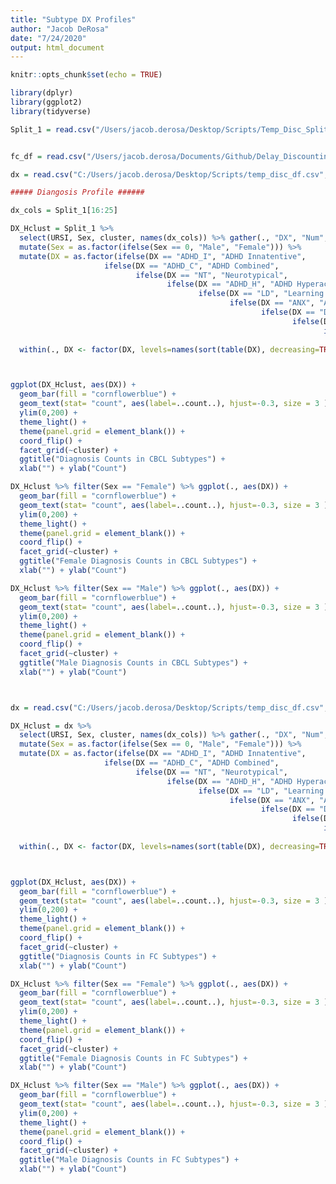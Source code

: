 ```yaml
---
title: "Subtype DX Profiles"
author: "Jacob DeRosa"
date: "7/24/2020"
output: html_document
---
```


```r
knitr::opts_chunk$set(echo = TRUE)
```

```r

library(dplyr)
library(ggplot2)
library(tidyverse)

Split_1 = read.csv("/Users/jacob.derosa/Desktop/Scripts/Temp_Disc_Splits/Temp_Cluster_All.csv", header = T, sep = ",") %>% mutate(cluster= as.factor(cluster)) %>% select(-ADHD)


fc_df = read.csv("/Users/jacob.derosa/Documents/Github/Delay_Discounting/Data/FC_Cluster_df.csv", header = T, sep =",") %>% mutate(cluster = factor(cluster)) %>% mutate(Sex = factor(Sex))

dx = read.csv("C:/Users/jacob.derosa/Desktop/Scripts/temp_disc_df.csv", header = T, sep = ",") %>% select(URSI, dx_cols)
```

```r

##### Diangosis Profile ######

dx_cols = Split_1[16:25]

DX_Hclust = Split_1 %>% 
  select(URSI, Sex, cluster, names(dx_cols)) %>% gather(., "DX", "Num", ADHD_I:LD, factor_key = T) %>% filter(Num != 0) %>%
  mutate(Sex = as.factor(ifelse(Sex == 0, "Male", "Female"))) %>%
  mutate(DX = as.factor(ifelse(DX == "ADHD_I", "ADHD Innatentive",
                     ifelse(DX == "ADHD_C", "ADHD Combined",
                            ifelse(DX == "NT", "Neurotypical",
                                   ifelse(DX == "ADHD_H", "ADHD Hyperactive",
                                          ifelse(DX == "LD", "Learning Disorders",
                                                 ifelse(DX == "ANX", "Anxiety",
                                                        ifelse(DX == "DEP", "Depression",
                                                               ifelse(DX == "ODD", "Oppositional Defiant",
                                                                      ifelse(DX == "Other", "Other DX", 
                                                                             ifelse(DX == "ASD", "Autism", NA)))))))))))) %>%
  within(., DX <- factor(DX, levels=names(sort(table(DX), decreasing=TRUE))))



ggplot(DX_Hclust, aes(DX)) + 
  geom_bar(fill = "cornflowerblue") + 
  geom_text(stat= "count", aes(label=..count..), hjust=-0.3, size = 3 ) + 
  ylim(0,200) +
  theme_light() +
  theme(panel.grid = element_blank()) +
  coord_flip() + 
  facet_grid(~cluster) + 
  ggtitle("Diagnosis Counts in CBCL Subtypes") +
  xlab("") + ylab("Count")

DX_Hclust %>% filter(Sex == "Female") %>% ggplot(., aes(DX)) + 
  geom_bar(fill = "cornflowerblue") + 
  geom_text(stat= "count", aes(label=..count..), hjust=-0.3, size = 3 ) + 
  ylim(0,200) +
  theme_light() +
  theme(panel.grid = element_blank()) +
  coord_flip() + 
  facet_grid(~cluster) + 
  ggtitle("Female Diagnosis Counts in CBCL Subtypes") +
  xlab("") + ylab("Count")

DX_Hclust %>% filter(Sex == "Male") %>% ggplot(., aes(DX)) + 
  geom_bar(fill = "cornflowerblue") + 
  geom_text(stat= "count", aes(label=..count..), hjust=-0.3, size = 3 ) + 
  ylim(0,200) +
  theme_light() +
  theme(panel.grid = element_blank()) +
  coord_flip() + 
  facet_grid(~cluster) + 
  ggtitle("Male Diagnosis Counts in CBCL Subtypes") +
  xlab("") + ylab("Count")




```

```r

dx = read.csv("C:/Users/jacob.derosa/Desktop/Scripts/temp_disc_df.csv", header = T, sep = ",") %>% select(URSI, names(dx_cols)) %>% inner_join(fc_df)

DX_Hclust = dx %>% 
  select(URSI, Sex, cluster, names(dx_cols)) %>% gather(., "DX", "Num", ADHD_I:LD, factor_key = T) %>% filter(Num != 0) %>%
  mutate(Sex = as.factor(ifelse(Sex == 0, "Male", "Female"))) %>%
  mutate(DX = as.factor(ifelse(DX == "ADHD_I", "ADHD Innatentive",
                     ifelse(DX == "ADHD_C", "ADHD Combined",
                            ifelse(DX == "NT", "Neurotypical",
                                   ifelse(DX == "ADHD_H", "ADHD Hyperactive",
                                          ifelse(DX == "LD", "Learning Disorders",
                                                 ifelse(DX == "ANX", "Anxiety",
                                                        ifelse(DX == "DEP", "Depression",
                                                               ifelse(DX == "ODD", "Oppositional Defiant",
                                                                      ifelse(DX == "Other", "Other DX", 
                                                                             ifelse(DX == "ASD", "Autism", NA)))))))))))) %>%
  within(., DX <- factor(DX, levels=names(sort(table(DX), decreasing=TRUE))))



ggplot(DX_Hclust, aes(DX)) + 
  geom_bar(fill = "cornflowerblue") + 
  geom_text(stat= "count", aes(label=..count..), hjust=-0.3, size = 3 ) + 
  ylim(0,200) +
  theme_light() +
  theme(panel.grid = element_blank()) +
  coord_flip() + 
  facet_grid(~cluster) + 
  ggtitle("Diagnosis Counts in FC Subtypes") +
  xlab("") + ylab("Count")

DX_Hclust %>% filter(Sex == "Female") %>% ggplot(., aes(DX)) + 
  geom_bar(fill = "cornflowerblue") + 
  geom_text(stat= "count", aes(label=..count..), hjust=-0.3, size = 3 ) + 
  ylim(0,200) +
  theme_light() +
  theme(panel.grid = element_blank()) +
  coord_flip() + 
  facet_grid(~cluster) + 
  ggtitle("Female Diagnosis Counts in FC Subtypes") +
  xlab("") + ylab("Count")

DX_Hclust %>% filter(Sex == "Male") %>% ggplot(., aes(DX)) + 
  geom_bar(fill = "cornflowerblue") + 
  geom_text(stat= "count", aes(label=..count..), hjust=-0.3, size = 3 ) + 
  ylim(0,200) +
  theme_light() +
  theme(panel.grid = element_blank()) +
  coord_flip() + 
  facet_grid(~cluster) + 
  ggtitle("Male Diagnosis Counts in FC Subtypes") +
  xlab("") + ylab("Count")




```

